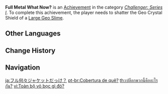 {{Achievement Infobox
|title        = 
|id           = 82004
|order id     = 2004
|category     = Challenger: Series I
|description  = Shatter the Geo Crystal Shield of a [[Large Geo Slime]].
|requirements = 
|primogems    = 5
|tracking     = 
|topic        = Large Geo Slime
}}
'''Full Metal What Now?''' is an [[Achievement]] in the category ''[[Challenger: Series I]]''. To complete this achievement, the player needs to shatter the Geo Crystal Shield of a [[Large Geo Slime]].
<!--
==Trivia==

==Video Guides==
{{EVT
|video1   = 
|caption1 = 
}}
-->
==Other Languages==
{{Other Languages
|en      = Full Metal What Now?
|zhs     = 全什么外壳来着？
|zhs_rm  = Quán Shénme Wàiké Láizhe?
|zht     = 全什麼外殼來著？
|zht_rm  = Quán Shénme Wàiké Láizhe?
|zh_tl   = A Full What Jacket Again?
|ja      = フル何々ジャケットだっけ？
|ja_rm   = Furu Naninani Jaketto Da kke?
|ja_tl   = A Full Something Jacket, Was It?
|ko      = 무슨 실드라고?
|ko_rm   = Museun Sildeurago?
|ko_tl   = What Shield?
|es      = ¿Chaqueta metálica?
|es_tl   = Metallic Jacket?
|fr      = Quelle est la matière de ce bouclier&nbsp;?
|fr_tl   = What is the Material of This Shield?
|ru      = Расколотый орех
|ru_tl   = Cracked Nut
|th      = เปลือกพวกนี้คืออะไรกัน?
|th_rm   = 
|th_tl   = 
|vi      = Toàn bộ vỏ bọc gì đó?
|vi_tl   = 
|de      = Hülle aus was, bitte?
|de_tl   = Shell From What Now?
|id      = Full Metal Apa?
|id_tl   = Full Metal What?
|pt      = Cobertura de quê?
|pt_tl   = 
|tr      = Kalkan mı Dedin?
|tr_tl   = 
|it      = Full Metal che?
|it_tl   = 
}}

==Change History==
{{Change History|1.0}}
<!--
==References==
{{Reflist}}
-->
==Navigation==
{{Achievement Navbox|Challenger: Series I}}

[[ja:フル何々ジャケットだっけ？]]
[[pt-br:Cobertura de quê?]]
[[th:เปลือกพวกนี้คืออะไรกัน?]]
[[vi:Toàn bộ vỏ bọc gì đó?]]